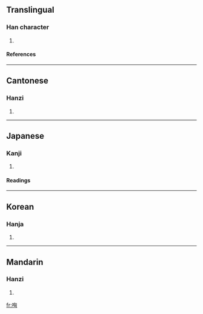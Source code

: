 ==Translingual==
===Han character===
{{Han char|rn=30|rad=口|as=06|sn=9|four=6702<sub>0</sub>|canj=口心山大 (RPUK)}}
# {{defn|Han}}
====References====
{{Han ref|kx=0189.010|dkj=03589|dj=0408.080|hdz=10620.050|uh=54C5|ud=21701|bh=CE46|bd=52806}}
----
==Cantonese==
===Hanzi===
{{yue-hanzi|jyut=|y=hung1}}
# {{defn|Cantonese}}
----
==Japanese==
===Kanji===
{{ja-kanji|grade=|rs=口06}}
# {{defn|Japanese}} 
====Readings====
{{ja-readings|on=[[こう]] (kō), [[く]] (ku), [[きょう]] (kyō)|kun=[[わめく]] (wameku)}}
----
==Korean==
===Hanja===
{{ko-hanja|hangeul=흉|rv=hyung|mr=hyung}}
# {{defn|Korean}}
----
==Mandarin==
===Hanzi===
{{cmn-hanzi|pin=[[duō]] (duo1), [[xiōng]] (xiong1)|wg=to<sup>1</sup>, hsiung<sup>1</sup>}}
# {{defn|Mandarin}}

[[fr:哅]]